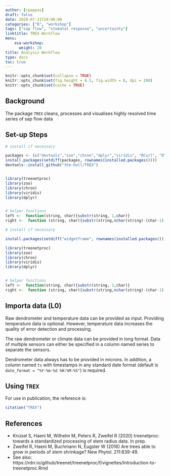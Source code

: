 ```yaml
---
author: [cpappas]
draft: false
date: 2020-07-21T20:00:00
categories: ["R", "workshop"]
tags: ["sap flow", "stomatal response", "uncertainty"]
linktitle: TREX Workflow
menu:
    esa-workshop:
      weight: 20
title: Analysis Workflow
type: docs
toc: true
---
```


```r
knitr::opts_chunk$set(collapse = TRUE)
knitr::opts_chunk$set(fig.height = 6.5, fig.width = 8, dpi = 200)
knitr::opts_chunk$set(cache = TRUE)
```

## Background

The package `TREX` cleans, processes and visualises highly resolved time series of sap flow data 

## Set-up Steps

```r

# install if necessary

packages <- (c("devtools","zoo","chron","dplyr","viridis", "RCurl", "DT"))
install.packages(setdiff(packages, rownames(installed.packages())))
devtools::install_github("the-Hull/TREX")


library(treenetproc)
library(zoo)
library(chron)
library(viridis)
library(dplyr)


# helper functions
left <-  function(string, char){substr(string, 1,char)}
right <-  function (string, char){substr(string,nchar(string)-(char-1),nchar(string))}


```


```r

# install if necessary

install.packages(setdiff("widgetframe", rownames(installed.packages())))

library(treenetproc)
library(zoo)
library(chron)
library(viridis)
library(dplyr)


# helper functions
left <-  function(string, char){substr(string, 1,char)}
right <-  function (string, char){substr(string,nchar(string)-(char-1),nchar(string))}


```

## Importa data (L0)

Raw dendrometer and temperature data can be provided as input. Providing temperature data is optional. 
However, temperature data increases the quality of error detection and processing.

The raw dendrometer or climate data can be provided in long format.
Data of multiple sensors can either be specified in a column named series to separate the sensors. 

Dendrometer data always has to be provided in microns.
In addition, a column named `ts` with timestamps in any standard date format (default is `date_format = "%Y-%m-%d %H:%M:%S"`) is required.



## Using `TREX`

For use in publication, the reference is:

```r
citation("TREX")

```

## References

- Knüsel S, Haeni M, Wilhelm M, Peters R, Zweifel R (2020) treenetproc: towards a standardized processing of stem radius data. In prep.
- Zweifel R, Haeni M, Buchmann N, Eugster W (2016) Are trees able to grow in periods of stem shrinkage? New Phytol. 211:839-49.
- See also: https://rdrr.io/github/treenet/treenetproc/f/vignettes/Introduction-to-treenetproc.Rmd

